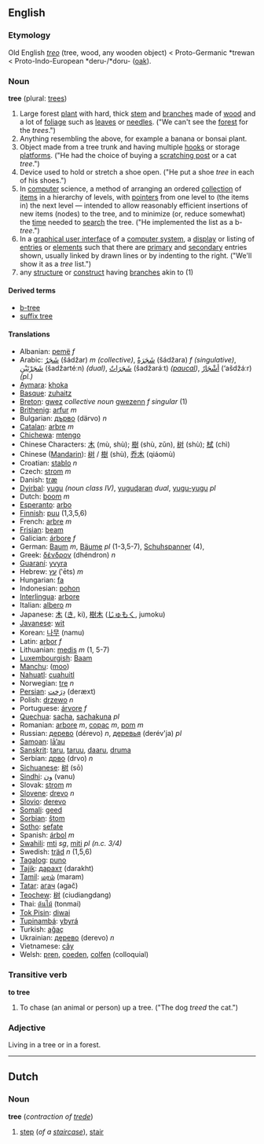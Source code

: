 ==English==
===Etymology===
Old English ''[[treo]]'' (tree, wood, any wooden object) < Proto-Germanic *trewan < Proto-Indo-European *deru-/*doru- ([[oak]]).

===Noun===
'''tree''' (plural: [[trees]])

#Large forest [[plant]] with hard, thick [[stem]] and [[branch]]es made of [[wood]] and a lot of [[foliage]] such as [[leaf|leaves]] or [[needle|needles]]. ("We can't see the [[forest]] for the ''trees''.")
#Anything resembling the above, for example a banana or bonsai plant.  
#Object made from a tree trunk and having multiple [[hook|hooks]] or storage [[platform|platforms]].  ("He had the choice of buying a [[scratching post]] or a cat ''tree''.")
#Device used to hold or stretch a shoe open.  ("He put a shoe ''tree'' in each of his shoes.")
#In [[computer]] science, a method of arranging an ordered [[collection]] of [[item|items]] in a hierarchy of levels, with [[pointer|pointers]] from one level to (the items in) the next level — intended to allow reasonably efficient insertions of new items (nodes) to the tree, and to minimize (or, reduce somewhat) the [[time]] needed to [[search]] the tree.  ("He implemented the list as a b-''tree''.")
#In a [[graphical user interface]] of a [[computer system]], a [[display]] or listing of [[entries]] or [[element|elements]] such that there are [[primary]] and [[secondary]] entries shown, usually linked by drawn lines or by indenting to the right. ("We'll show it as a ''tree'' list.")
#any [[structure]] or [[construct]] having [[branch]]es akin to (1)

====Derived terms====
*[[b-tree]]
*[[suffix tree]]

====Translations====
*Albanian: [[pemë]] ''f''
*Arabic: [[شجر|شَجَرٌ]] (šádžar) ''m (collective)'', [[شجرة|شَجَرَةٌ]] (šádžara) ''f (singulative)'', [[شجر|شَجَرْتَيْنِ]] (šadžartéːn) ''(dual)'', [[شجر|شَجَرَاتٌ]] (šadžaráːt) ''([[paucal]])'', [[شجر|أشْجَارٌ]] (‘ašdžáːr) ''(pl.)''
*[[Aymara]]: [[khoka]]
*[[Basque]]: [[zuhaitz]]
*[[Breton]]: [[gwez]] ''collective noun'' [[gwezenn]] ''f singular'' (1)
*[[Brithenig]]: [[arfur]] ''m''
*Bulgarian: [[дърво]] (därvo) ''n''
*[[Catalan]]: [[arbre]] ''m''
*[[Chichewa]]: [[mtengo]]
*Chinese Characters: [[木]] (mù, shù); [[樹]] (shù, zǔn), [[树]] (shù); [[栻]] (chì)
*Chinese ([[Mandarin]]): [[树]] / [[樹]] (shù), [[乔木]] (qiáomù)
*Croatian: [[stablo]] ''n''
*Czech: [[strom]] ''m''
*Danish: [[træ]]
*[[Dyirbal]]: [[yugu]] ''(noun class IV)'', [[yuguɖaran]] ''dual'', [[yugu-yugu]] ''pl''
*Dutch: [[boom]] ''m''
*[[Esperanto]]: [[arbo]]
*[[Finnish]]: [[puu]] (1,3,5,6)
*French: [[arbre]] ''m''
*[[Frisian]]: [[beam]]
*Galician: [[árbore]] ''f''
*German: [[Baum]] ''m'', [[Baum|Bäume]] ''pl'' (1-3,5-7), [[Schuhspanner]] (4), 
*Greek: [[δένδρον]] (dhéndron) ''n''
*[[Guaraní]]: [[yvyra]]
*Hebrew: [[עץ]] (‛ēts) ''m''
*Hungarian: [[fa]]
*Indonesian: [[pohon]]
*[[Interlingua]]: [[arbore]]
*Italian: [[albero]] ''m''
*Japanese: [[木]] ([[き]], ki), [[樹木]] ([[じゅもく]], jumoku)
*[[Javanese]]: [[wit]]
*Korean: [[나무]] (namu)
*Latin: [[arbor]] ''f''
*Lithuanian: [[medis]] ''m'' (1, 5-7)
*[[Luxembourgish]]: [[Baam]]
*[[Manchu]]: ([[moo]])
*[[Nahuatl]]: [[cuahuitl]]
*Norwegian: [[tre]] ''n''
*[[Persian]]: [[درخت|دِرَخت]] (deræxt)
*Polish: [[drzewo]] ''n''
*Portuguese: [[árvore]] ''f''
*[[Quechua]]: [[sacha]], [[sachakuna]] ''pl''
*Romanian: [[arbore]] ''m'', [[copac]] ''m'', [[pom]] ''m''
*Russian: [[дерево]] (dérevo) ''n'', [[дерево|деревья]] (derév'ja) ''pl''
*[[Samoan]]: [[lā’au]]
*[[Sanskrit]]: [[taru]], [[taruu]], [[daaru]], [[druma]]
*Serbian: [[дрво]] (drvo) ''n''
*[[Sichuanese]]: [[树]] (sō)
*[[Sindhi]]: [[ون]] (vanu)
*Slovak: [[strom]] ''m''
*[[Slovene]]: [[drevo]] ''n''
*[[Slovio]]: [[derevo]]
*[[Somali]]: [[geed]]
*[[Sorbian]]: [[štom]] 
*[[Sotho]]: [[sefate]]
*Spanish: [[árbol]] ''m''
*[[Swahili]]: [[mti]] ''sg'', [[mti|miti]] ''pl (n.c. 3/4)''
*Swedish: [[träd]] ''n'' (1,5,6)
*[[Tagalog]]: [[puno]]
*[[Tajik]]: [[дарахт]] (darakht)
*[[Tamil]]: [[மரம்]] (maram)
*[[Tatar]]: [[агач]] (agač)
*[[Teochew]]: [[树]] (ciudiangdang)
*Thai: [[ต้นไม้]] (tonmai)
*[[Tok Pisin]]: [[diwai]]
*[[Tupinambá]]: [[ybyrá]]
*Turkish: [[ağaç]]
*Ukrainian: [[дерево]] (derevo) ''n''
*Vietnamese: [[cây]]
*Welsh: [[pren]], [[coeden]], [[colfen]] (colloquial)

===Transitive verb===
'''to tree'''

#To chase (an animal or person) up a tree.  ("The dog ''treed'' the cat.")

===Adjective===

Living in a tree or in a forest.

----

==Dutch==
===Noun===
'''tree''' (''contraction of [[trede]]'')

#[[step]] (''of a [[staircase]]''), [[stair]]